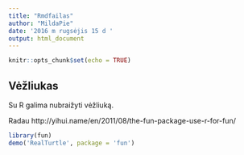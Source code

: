 ```yaml
---
title: "Rmdfailas"
author: "MildaPie"
date: '2016 m rugsėjis 15 d '
output: html_document
---
```


```r
knitr::opts_chunk$set(echo = TRUE)
```

## Vėžliukas

Su R galima nubraižyti vėžliuką.

Radau http://yihui.name/en/2011/08/the-fun-package-use-r-for-fun/


```r
library(fun)
demo('RealTurtle', package = 'fun')
```

